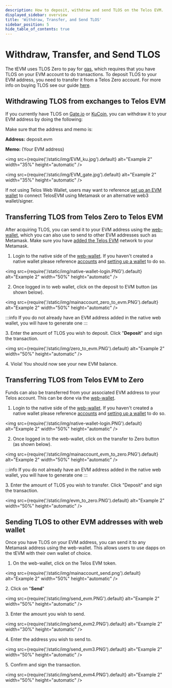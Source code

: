 ```yaml
---
description: How to deposit, withdraw and send TLOS on the Telos EVM.
displayed_sidebar: overview
title: 'Withdraw, Transfer, and Send TLOS'
sidebar_position: 5
hide_table_of_contents: true
---
```


# Withdraw, Transfer, and Send TLOS

The tEVM uses TLOS Zero to pay for [gas](/evm/about/gas-fees), which requires that you have TLOS on your EVM account to do transactions. To deposit TLOS to your EVM address, you need to transfer it from a Telos Zero account. For more info on buying TLOS see our guide [here](/docs/quickstart/zero/getting-tlos).

## Withdrawing TLOS from exchanges to Telos EVM

If you currently have TLOS on [Gate.io](https://www.gate.io) or [KuCoin](https://www.kucoin.com), you can withdraw it to your EVM address by doing the following:

Make sure that the address and memo is:

**Address:** deposit.evm

**Memo:** (Your EVM address)

<img
  src={require('/static/img/EVM_ku.jpg').default}
  alt="Example 2"
  width="35%"
  height="automatic"
/>

<img
  src={require('/static/img/EVM_gate.jpg').default}
  alt="Example 2"
  width="35%"
  height="automatic"
/>

If not using Telos Web Wallet, users may want to reference [set up an EVM wallet](/quickstart/evm/setup-a-wallet) to connect TelosEVM using Metamask or an alternative web3 wallet/signer.

## Transferring TLOS from Telos Zero to Telos EVM

After acquiring TLOS, you can send it to your EVM address using the [web-wallet](https://wallet.telos.net), which you can also use to send to other EVM addresses such as Metamask. Make sure you have [added the Telos EVM](/quickstart/evm/setup-a-wallet) network to your Metamask.

1. Login to the native side of the [web-wallet](https://wallet.telos.net). If you haven't created a native wallet please reference [accounts](/quickstart/zero/accounts) and [setting up a wallet](/quickstart/zero/setup-a-wallet) to do so.

<img
  src={require('/static/img/native-wallet-login.PNG').default}
  alt="Example 2"
  width="50%"
  height="automatic"
/>

2. Once logged in to web wallet, click on the deposit to EVM button (as shown below).

<img
  src={require('/static/img/mainaccount_zero_to_evm.PNG').default}
  alt="Example 2"
  width="50%"
  height="automatic"
/>

:::info
If you do not already have an EVM address added in the native web wallet, you will have to generate one
:::

3\. Enter the amount of TLOS you wish to deposit. Click "**Deposit**" and sign the transaction.&#x20;

<img
  src={require('/static/img/zero_to_evm.PNG').default}
  alt="Example 2"
  width="50%"
  height="automatic"
/>

4\. Viola! You should now see your new EVM balance.&#x20;

## Transferring TLOS from Telos EVM to Zero

Funds can also be transferred from your associated EVM address to your Telos account.
This can be done via the [web-wallet](https://wallet.telos.net).

1. Login to the native side of the [web-wallet](https://wallet.telos.net). If you haven't created a native wallet please reference [accounts](/quickstart/zero/accounts) and [setting up a wallet](/quickstart/zero/setup-a-wallet) to do so.

<img
  src={require('/static/img/native-wallet-login.PNG').default}
  alt="Example 2"
  width="50%"
  height="automatic"
/>

2. Once logged in to the web-wallet, click on the transfer to Zero button (as shown below).

<img
  src={require('/static/img/mainaccount_evm_to_zero.PNG').default}
  alt="Example 2"
  width="50%"
  height="automatic"
/>

:::info
If you do not already have an EVM address added in the native web wallet, you will have to generate one
:::

3\. Enter the amount of TLOS you wish to transfer. Click "Deposit" and sign the transaction.

<img
  src={require('/static/img/evm_to_zero.PNG').default}
  alt="Example 2"
  width="50%"
  height="automatic"
/>

## Sending TLOS to other EVM addresses with web wallet

Once you have TLOS on your EVM address, you can send it to any Metamask address using the web-wallet. This allows users to use dapps on the tEVM with their own wallet of choice.

1. On the web-wallet, click on the Telos EVM token.

<img
  src={require('/static/img/mainaccount_send.png').default}
  alt="Example 2"
  width="50%"
  height="automatic"
/>

2\. Click on "**Send**"

<img
  src={require('/static/img/send_evm.PNG').default}
  alt="Example 2"
  width="50%"
  height="automatic"
/>

3\. Enter the amount you wish to send.

<img
  src={require('/static/img/send_evm2.PNG').default}
  alt="Example 2"
  width="30%"
  height="automatic"
/>

4\. Enter the address you wish to send to.

<img
  src={require('/static/img/send_evm3.PNG').default}
  alt="Example 2"
  width="50%"
  height="automatic"
/>

5\. Confirm and sign the transaction.

<img
  src={require('/static/img/send_evm4.PNG').default}
  alt="Example 2"
  width="50%"
  height="automatic"
/>

